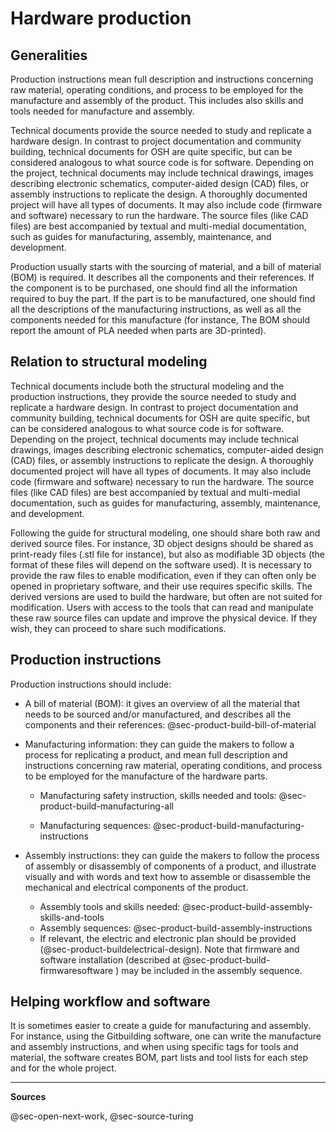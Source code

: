 # Hardware production {#sec-production}

## Generalities

Production instructions mean full description and instructions concerning raw material, operating conditions, and process to be employed for the manufacture and assembly of the product.
This includes also skills and tools needed for manufacture and assembly.

Technical documents provide the source needed to study and replicate a hardware design.
In contrast to project documentation and community building, technical documents for OSH are quite specific, but can be considered analogous to what source code is for software.
Depending on the project, technical documents may include technical drawings, images describing electronic schematics, computer-aided design (CAD) files, or assembly instructions to replicate the design.
A thoroughly documented project will have all types of documents.
It may also include code (firmware and software) necessary to run the hardware.
The source files (like CAD files) are best accompanied by textual and multi-medial documentation, such as guides for manufacturing, assembly, maintenance, and development.

Production usually starts with the sourcing of material, and a bill of material (BOM) is required.
It describes all the components and their references.
If the component is to be purchased, one should find all the information required to buy the part.
If the part is to be manufactured, one should find all the descriptions of the manufacturing instructions, as well as all the components needed for this manufacture (for instance, The BOM should report the amount of PLA needed when parts are 3D-printed).

## Relation to structural modeling

Technical documents include both the structural modeling and the production instructions, they provide the source needed to study and replicate a hardware design.
In contrast to project documentation and community building, technical documents for OSH are quite specific, but can be considered analogous to what source code is for software.
Depending on the project, technical documents may include technical drawings, images describing electronic schematics, computer-aided design (CAD) files, or assembly instructions to replicate the design.
A thoroughly documented project will have all types of documents.
It may also include code (firmware and software) necessary to run the hardware.
The source files (like CAD files) are best accompanied by textual and multi-medial documentation, such as guides for manufacturing, assembly, maintenance, and development.

Following the guide for structural modeling, one should share both raw and derived source files.
For instance, 3D object designs should be shared as print-ready files (.stl file for instance), but also as modifiable 3D objects (the format of these files will depend on the software used).
It is necessary to provide the raw files to enable modification, even if they can often only be opened in proprietary software, and their use requires specific skills.
The derived versions are used to build the hardware, but often are not suited for modification.
Users with access to the tools that can read and manipulate these raw source files can update and improve the physical device.
If they wish, they can proceed to share such modifications.

## Production instructions

Production instructions should include:

-   A bill of material (BOM): it gives an overview of all the material that needs to be sourced and/or manufactured, and describes all the components and their references: @sec-product-build-bill-of-material

-   Manufacturing information: they can guide the makers to follow a process for replicating a product, and mean full description and instructions concerning raw material, operating conditions, and process to be employed for the manufacture of the hardware parts.

    -   Manufacturing safety instruction, skills needed and tools: @sec-product-build-manufacturing-all

    -   Manufacturing sequences: @sec-product-build-manufacturing-instructions

-   Assembly instructions: they can guide the makers to follow the process of assembly or disassembly of components of a product, and illustrate visually and with words and text how to assemble or disassemble the mechanical and electrical components of the product.

    -   Assembly tools and skills needed: @sec-product-build-assembly-skills-and-tools
    -   Assembly sequences: @sec-product-build-assembly-instructions
    -   If relevant, the electric and electronic plan should be provided (@sec-product-buildelectrical-design). Note that firmware and software installation (described at @sec-product-build-firmwaresoftware ) may be included in the assembly sequence.

## Helping workflow and software

It is sometimes easier to create a guide for manufacturing and assembly.
For instance, using the Gitbuilding software, one can write the manufacture and assembly instructions, and when using specific tags for tools and material, the software creates BOM, part lists and tool lists for each step and for the whole project.

------------------------------------------------------------------------

**Sources**

@sec-open-next-work, @sec-source-turing
